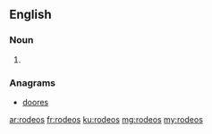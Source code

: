 ==English==

===Noun===
{{head|en}}

# {{plural of|rodeo}}

===Anagrams===
* [[doores#English|doores]]

[[ar:rodeos]]
[[fr:rodeos]]
[[ku:rodeos]]
[[mg:rodeos]]
[[my:rodeos]]